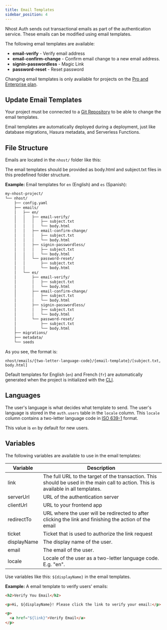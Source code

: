 ```yaml
---
title: Email Templates
sidebar_position: 4
---
```


Nhost Auth sends out transactional emails as part of the authentication service. These emails can be modified using email templates.

The following email templates are available:

- **email-verify** - Verify email address
- **email-confirm-change** - Confirm email change to a new email address.
- **signin-passwordless** - Magic Link
- **password-reset** - Reset password

Changing email templates is only available for projects on the [Pro and Enterprise plan](https://nhost.io/pricing).

## Update Email Templates

Your project must be connected to a [Git Repository](/platform/git) to be able to change the email templates.

Email templates are automatically deployed during a deployment, just like database migrations, Hasura metadata, and Serverless Functions.

## File Structure

Emails are located in the `nhost/` folder like this:

The email templates should be provided as body.html and subject.txt files in this predefined folder structure.

**Example:** Email templates for `en` (English) and `es` (Spanish):

```txt
my-nhost-project/
└── nhost/
    ├── config.yaml
    ├── emails/
    │   ├── en/
    │   │   ├── email-verify/
    │   │   │   ├── subject.txt
    │   │   │   └── body.html
    │   │   ├── email-confirm-change/
    │   │   │   ├── subject.txt
    │   │   │   └── body.html
    │   │   ├── signin-passwordless/
    │   │   │   ├── subject.txt
    │   │   │   └── body.html
    │   │   └── password-reset/
    │   │       ├── subject.txt
    │   │       └── body.html
    │   └── es/
    │       ├── email-verify/
    │       │   ├── subject.txt
    │       │   └── body.html
    │       ├── email-confirm-change/
    │       │   ├── subject.txt
    │       │   └── body.html
    │       ├── signin-passwordless/
    │       │   ├── subject.txt
    │       │   └── body.html
    │       └── password-reset/
    │           ├── subject.txt
    │           └── body.html
    ├── migrations/
    ├── metadata/
    └── seeds
```

As you see, the format is:

```
nhost/emails/{two-letter-language-code}/{email-template}/[subject.txt, body.html]
```

Default templates for English (`en`) and French (`fr`) are automatically generated when the project is initialized with the [CLI](/cli).

## Languages

The user's language is what decides what template to send. The user's language is stored in the `auth.users` table in the `locale` column. This `locale` column contains a two-letter language code in [ISO 639-1](https://en.wikipedia.org/wiki/List_of_ISO_639-1_codes) format.

This value is `en` by default for new users.

## Variables

The following variables are available to use in the email templates:

| Variable    | Description                                                                                                                        |
| ----------- | ---------------------------------------------------------------------------------------------------------------------------------- |
| link        | The full URL to the target of the transaction. This should be used in the main call to action. This is available in all templates. |
| serverUrl   | URL of the authentication server                                                                                                   |
| clientUrl   | URL to your frontend app                                                                                                           |
| redirectTo  | URL where the user will be redirected to after clicking the link and finishing the action of the email                             |
| ticket      | Ticket that is used to authorize the link request                                                                                  |
| displayName | The display name of the user.                                                                                                      |
| email       | The email of the user.                                                                                                             |
| locale      | Locale of the user as a two-letter language code. E.g. "en".                                                                       |

Use variables like this: `${displayName}` in the email templates.

**Example:** A email template to verify users' emails:

```html title="nhost/emails/en/email-verify/body.html"
<h2>Verify You Email</h2>

<p>Hi, ${displayName}! Please click the link to verify your email:</p>

<p>
  <a href="${link}">Verify Email</a>
</p>
```
